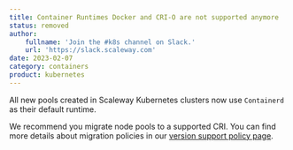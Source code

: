 ```yaml
---
title: Container Runtimes Docker and CRI-O are not supported anymore
status: removed
author:
    fullname: 'Join the #k8s channel on Slack.'
    url: 'https://slack.scaleway.com'
date: 2023-02-07
category: containers
product: kubernetes
---
```


All new pools created in Scaleway Kubernetes clusters now use `Containerd` as their default runtime. 

We recommend you migrate node pools to a supported CRI. You can find more details about migration policies in our [version support policy page](/containers/kubernetes/reference-content/version-support-policy/).

